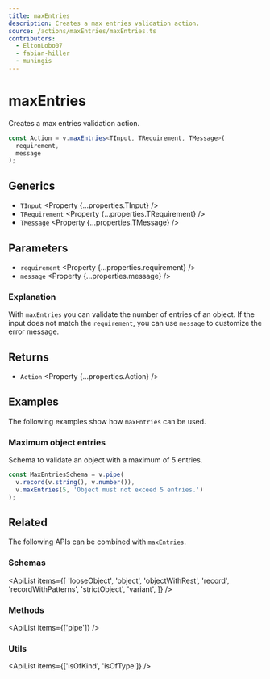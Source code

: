 ```yaml
---
title: maxEntries
description: Creates a max entries validation action.
source: /actions/maxEntries/maxEntries.ts
contributors:
  - EltonLobo07
  - fabian-hiller
  - muningis
---
```



# maxEntries

Creates a max entries validation action.

```ts
const Action = v.maxEntries<TInput, TRequirement, TMessage>(
  requirement,
  message
);
```

## Generics

- `TInput` <Property {...properties.TInput} />
- `TRequirement` <Property {...properties.TRequirement} />
- `TMessage` <Property {...properties.TMessage} />

## Parameters

- `requirement` <Property {...properties.requirement} />
- `message` <Property {...properties.message} />

### Explanation

With `maxEntries` you can validate the number of entries of an object. If the input does not match the `requirement`, you can use `message` to customize the error message.

## Returns

- `Action` <Property {...properties.Action} />

## Examples

The following examples show how `maxEntries` can be used.

### Maximum object entries

Schema to validate an object with a maximum of 5 entries.

```ts
const MaxEntriesSchema = v.pipe(
  v.record(v.string(), v.number()),
  v.maxEntries(5, 'Object must not exceed 5 entries.')
);
```

## Related

The following APIs can be combined with `maxEntries`.

### Schemas

<ApiList
  items={[
    'looseObject',
    'object',
    'objectWithRest',
    'record',
    'recordWithPatterns',
    'strictObject',
    'variant',
  ]}
/>

### Methods

<ApiList items={['pipe']} />

### Utils

<ApiList items={['isOfKind', 'isOfType']} />
